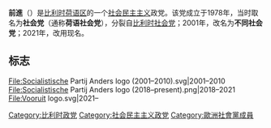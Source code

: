 {{Otheruses|前进}}
{{Infobox Political Party
| colorcode         = {{Party meta/color/前进 (比利时)}}
| name               = 前进
| native_name        = Vooruit
| logo               = Vooruit logo.svg
| logo_size          = 260px
| leader1_title      = 主席
| leader1_name       = 康纳·卢梭
| foundation         = 1978年
| predecessor        = [[比利时社会党|比利时社会党]]
| youth_wing         = [[青年社会主义者_(弗拉芒)|青年社会主义者]]
| membership_year    = 2014
| membership         = {{decrease}} 49,703<ref>{{cite news|url=http://deredactie.be/permalink/1.2133806|title= Open VLD heeft de meeste leden en steekt CD&V voorbij|publisher=deredactie.be|date=30 October 2014}}</ref><ref>{{cite news|url=http://www.demorgen.be/binnenland/open-vld-telt-meeste-leden-a2106576/|title=Open Vld telt meeste leden|publisher=De Morgen|date=30 October 2014|accessdate=2022-02-13|archive-date=2015-10-15|archive-url=https://web.archive.org/web/20151015110326/http://www.demorgen.be/binnenland/open-vld-telt-meeste-leden-a2106576/}}</ref>
| ideology           = [[社会民主主义|社会民主主义]]<ref name="Nordsieck">{{cite web|first=Wolfram|last=Nordsieck|url=http://www.parties-and-elections.eu/flanders.html|title=Flanders/Belgium|website=Parties and Elections in Europe|date=2019|access-date=2019-05-30|archive-date=2019-08-31|archive-url=https://web.archive.org/web/20190831153543/http://www.parties-and-elections.eu/flanders.html}}</ref>
| position           = [[中间偏左|中间偏左]]<ref name="Colomer2008">{{cite book|author-link1=Josep Colomer|author=Josep M. Colomer|title=Comparative European Politics|url=https://books.google.com/books?id=6S5JJkjpzf8C&pg=PA220|year=2008|publisher=Taylor & Francis|isbn=978-0-203-94609-1|page=220|access-date=2022-02-13|archive-date=2022-02-12|archive-url=https://web.archive.org/web/20220212043744/https://books.google.com/books?id=6S5JJkjpzf8C&pg=PA220}}</ref>
| international      = [[进步联盟|进步联盟]]
| european           = [[欧洲社会党|欧洲社会党]]
| europarl           = [[社会主义者和民主人士进步联盟|社会主义者和民主人士进步联盟]]
| affiliation1_title = 法语对应党
| affiliation1       = [[社会党_(比利时)|社会党]]
| seats1_title = [[众议院_(比利时)|众议院]](弗拉芒席位)
| seats1 = {{Infobox political party/seats|9|87|hex={{Party meta/color/前进 (比利时)}}}}
| seats2_title = [[参议院_(比利时)|参议院]](弗拉芒席位)
| seats2 = {{Infobox political party/seats|4|35|hex={{Party meta/color/前进 (比利时)}}}}
| seats3_title = [[弗拉芒议会|弗拉芒议会]]
| seats3 = {{Infobox political party/seats|13|124|hex={{Party meta/color/前进 (比利时)}}}} 
| seats4_title = [[布鲁塞尔-首都大区议会|布鲁塞尔-首都大区议会]](弗拉芒席位)
| seats4 = {{Infobox political party/seats|3|17|hex={{Party meta/color/前进 (比利时)}}}}
| seats5_title  = [[歐洲議會|歐洲議會]](弗拉芒席位)
| seats5        = {{Infobox political party/seats|1|12|hex={{Party meta/color/前进 (比利时)}}}}
| seats6_title = [[省_(比利时)|弗拉芒省议会]]
| seats6 = {{Infobox political party/seats|18|175|hex={{Party meta/color/前进 (比利时)}}}}
| colours       = [[红色|红色]]
| website       = {{url|vooruit.org}}
| country       = 比利时
}}
'''前進'''（{{lang-nl|Vooruit}}）是[[比利时|比利时]][[弗拉芒社群|荷语区]]的一个[[社会民主主义|社会民主主义]]政党。该党成立于1978年，当时取名为'''社会党'''（通称'''荷语社会党'''），分裂自[[比利时社会党|比利时社会党]]；2001年，改名为'''不同社会党'''；2021年，改用现名。

== 标志 ==
<gallery>
File:Socialistische Partij Anders logo (2001–2010).svg|2001–2010
<!-- 檔案不存在 File:Socialistische Partij Anders logo.png|2010–2018 ，可從英文維基百科取得 -->
File:Socialistische Partij Anders logo (2018–present).png|2018–2021
File:Vooruit logo.svg|2021–
</gallery>




{{比利时政党}}

[[Category:比利时政党|Category:比利时政党]]
[[Category:社会民主主义政党|Category:社会民主主义政党]]
[[Category:歐洲社會黨成員|Category:歐洲社會黨成員]]